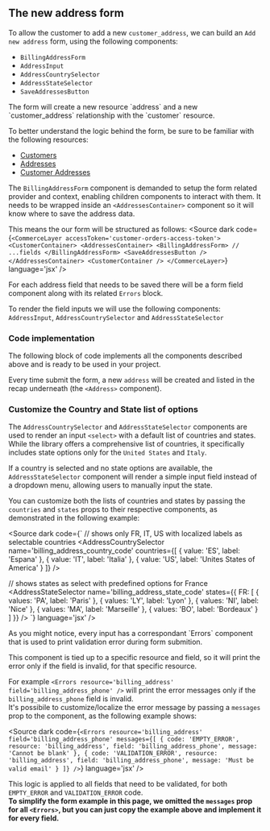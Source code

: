 
<Meta of={Stories} />

## The new address form

To allow the customer to add a new `customer_address`, we can build an `Add new address` form, using the following components:

- `BillingAddressForm`
- `AddressInput`
- `AddressCountrySelector`
- `AddressStateSelector`
- `SaveAddressesButton`

<span title="Core API" type="info">
  The form will create a new resource `address` and a new `customer_address` relationship with the `customer` resource.

  To better understand the logic behind the form, be sure to be familiar with the following resources:
  - [Customers](https://docs.commercelayer.io/api/resources/customers/object)
  - [Addresses](https://docs.commercelayer.io/api/resources/addresses/object)
  - [Customer Addresses](https://docs.commercelayer.io/core/v/api-reference/customer_addresses/object)
</span>

The `BillingAddressForm` component is demanded to setup the form related provider and context, enabling children components to interact with them.
<span title="Requirements" type="warning">
  It needs to be wrapped inside an `<AddressesContainer>` component so it will know where to save the address data.

  This means the our form will be structured as follows:
  <Source dark code={`
  <CommerceLayer accessToken='customer-orders-access-token'>
    <CustomerContainer>
      <AddressesContainer>
        <BillingAddressForm>
          // ...fields
        </BillingAddressForm>
        <SaveAddressesButton />
      </AddressesContainer>
    <CustomerContainer />
  </CommerceLayer>
    `} language='jsx' /> 
</span>

For each address field that needs to be saved there will be a form field component along with its related `Errors` block.

To render the field inputs we will use the following components: `AddressInput`, `AddressCountrySelector` and `AddressStateSelector`

### Code implementation
The following block of code implements all the components described above and is ready to be used in your project.

Every time submit the form, a new `address` will be created and listed in the recap underneath (the `<Address>` component).

<Canvas of={Stories.SampleAddressForm} />


### Customize the Country and State list of options
The `AddressCountrySelector` and `AddressStateSelector` components are used to render an input `<select>` with a default list of countries and states.
While the library offers a comprehensive list of countries, it specifically includes state options only for the `United States` and `Italy`.

If a country is selected and no state options are available, the `AddressStateSelector` component will render a simple input field instead of a dropdown menu, allowing users to manually input the state.

You can customize both the lists of countries and states by passing the `countries` and `states` props to their respective components, as demonstrated in the following example:

<Source dark code={`
// shows only FR, IT, US with localized labels as selectable countries
<AddressCountrySelector
  name='billing_address_country_code'
  countries={[
    { value: 'ES', label: 'Espana' },
    { value: 'IT', label: 'Italia' },
    { value: 'US', label: 'Unites States of America' }
  ]}
/>

// shows states as select with predefined options for France
<AddressStateSelector
  name='billing_address_state_code'
  states={{
    FR: [
      { values: 'PA', label: 'Paris' },
      { values: 'LY', label: 'Lyon' },
      { values: 'NI', label: 'Nice' },
      { values: 'MA', label: 'Marseille' },
      { values: 'BO', label: 'Bordeaux' }
    ]
  }}
/>
`} language='jsx' /> 

<span title="The &lt;Errors&gt; component" type="info">
  As you might notice, every input has a correspondant `Errors` component that is used to print validation error during form submition.

  This component is tied up to a specific resource and field, so it will print the error only if the field is invalid, for that specific resource.

  For example `<Errors resource='billing_address' field='billing_address_phone' />` will print the error messages only if the `billing_address_phone` field is invalid.
  <br /> 
  It's possibile to customize/localize the error message by passing a `messages` prop to the component, as the following example shows:

  <Source dark code={`
  <Errors
    resource='billing_address'
    field='billing_address_phone'
    messages={[
      {
        code: 'EMPTY_ERROR',
        resource: 'billing_address',
        field: 'billing_address_phone',
        message: 'Cannot be blank'
      },
      {
        code: 'VALIDATION_ERROR',
        resource: 'billing_address',
        field: 'billing_address_phone',
        message: 'Must be valid email'
      }
    ]}
  />
  `} language='jsx' />

  This logic is applied to all fields that need to be validated, for both `EMPTY_ERROR` and `VALIDATION_ERROR` code.
  <br />
  <strong>
  To simplify the form example in this page, we omitted the `messages` prop for all `<Errors>`, but you can just copy the example above and implement it for every field.
  </strong>
</span>
